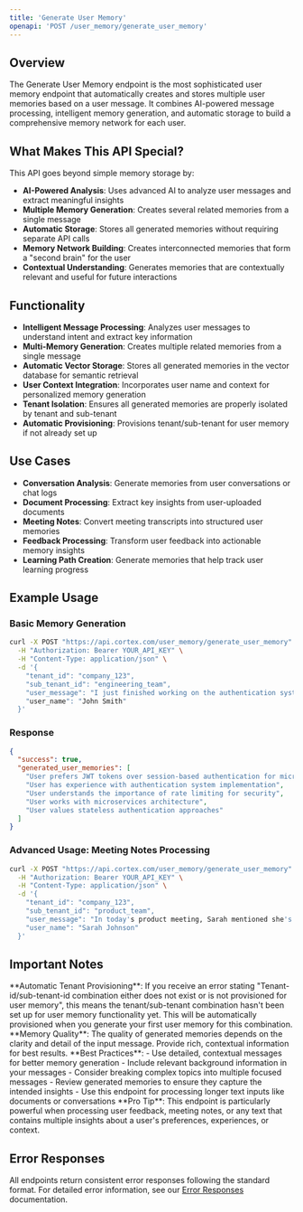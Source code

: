 ```yaml
---
title: 'Generate User Memory'
openapi: 'POST /user_memory/generate_user_memory'
---
```



<Panel>
  <TableOfContents />
</Panel>

## Overview

The Generate User Memory endpoint is the most sophisticated user memory endpoint that automatically creates and stores multiple user memories based on a user message. It combines AI-powered message processing, intelligent memory generation, and automatic storage to build a comprehensive memory network for each user.

## What Makes This API Special?

This API goes beyond simple memory storage by:
- **AI-Powered Analysis**: Uses advanced AI to analyze user messages and extract meaningful insights
- **Multiple Memory Generation**: Creates several related memories from a single message
- **Automatic Storage**: Stores all generated memories without requiring separate API calls
- **Memory Network Building**: Creates interconnected memories that form a "second brain" for the user
- **Contextual Understanding**: Generates memories that are contextually relevant and useful for future interactions

## Functionality

- **Intelligent Message Processing**: Analyzes user messages to understand intent and extract key information
- **Multi-Memory Generation**: Creates multiple related memories from a single message
- **Automatic Vector Storage**: Stores all generated memories in the vector database for semantic retrieval
- **User Context Integration**: Incorporates user name and context for personalized memory generation
- **Tenant Isolation**: Ensures all generated memories are properly isolated by tenant and sub-tenant
- **Automatic Provisioning**: Provisions tenant/sub-tenant for user memory if not already set up

## Use Cases

- **Conversation Analysis**: Generate memories from user conversations or chat logs
- **Document Processing**: Extract key insights from user-uploaded documents
- **Meeting Notes**: Convert meeting transcripts into structured user memories
- **Feedback Processing**: Transform user feedback into actionable memory insights
- **Learning Path Creation**: Generate memories that help track user learning progress

## Example Usage

### Basic Memory Generation

```bash
curl -X POST "https://api.cortex.com/user_memory/generate_user_memory" \
  -H "Authorization: Bearer YOUR_API_KEY" \
  -H "Content-Type: application/json" \
  -d '{
    "tenant_id": "company_123",
    "sub_tenant_id": "engineering_team",
    "user_message": "I just finished working on the authentication system. I prefer using JWT tokens over session-based auth because they're stateless and work better with our microservices architecture. I also learned that implementing rate limiting is crucial for security.",
    "user_name": "John Smith"
  }'
```

### Response

```json
{
  "success": true,
  "generated_user_memories": [
    "User prefers JWT tokens over session-based authentication for microservices",
    "User has experience with authentication system implementation",
    "User understands the importance of rate limiting for security",
    "User works with microservices architecture",
    "User values stateless authentication approaches"
  ]
}
```

### Advanced Usage: Meeting Notes Processing

```bash
curl -X POST "https://api.cortex.com/user_memory/generate_user_memory" \
  -H "Authorization: Bearer YOUR_API_KEY" \
  -H "Content-Type: application/json" \
  -d '{
    "tenant_id": "company_123",
    "sub_tenant_id": "product_team",
    "user_message": "In today's product meeting, Sarah mentioned she's concerned about user onboarding complexity. She suggested we implement a guided tutorial and reduce the number of required fields in the signup form. The team agreed to prioritize this for the next sprint.",
    "user_name": "Sarah Johnson"
  }'
```

## Important Notes

<Warning>
**Automatic Tenant Provisioning**: If you receive an error stating "Tenant-id/sub-tenant-id combination either does not exist or is not provisioned for user memory", this means the tenant/sub-tenant combination hasn't been set up for user memory functionality yet. This will be automatically provisioned when you generate your first user memory for this combination.
</Warning>

<Note>
**Memory Quality**: The quality of generated memories depends on the clarity and detail of the input message. Provide rich, contextual information for best results.
</Note>

<Info>
**Best Practices**:
- Use detailed, contextual messages for better memory generation
- Include relevant background information in your messages
- Consider breaking complex topics into multiple focused messages
- Review generated memories to ensure they capture the intended insights
- Use this endpoint for processing longer text inputs like documents or conversations
</Info>

<Tip>
**Pro Tip**: This endpoint is particularly powerful when processing user feedback, meeting notes, or any text that contains multiple insights about a user's preferences, experiences, or context.
</Tip>


## Error Responses

All endpoints return consistent error responses following the standard format. For detailed error information, see our [Error Responses](/api-reference/error-responses) documentation.

